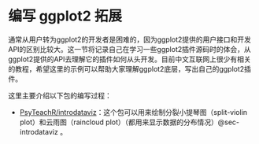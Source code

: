 # 编写 ggplot2 拓展 {#sec-buildExtensions}

通常从用户转为ggplot2的开发者是困难的，因为ggplot2提供的用户接口和开发API的区别比较大。这一节将记录自己在学习一些ggplot2插件源码时的体会，从ggplot2提供的API去理解它的插件如何从头开发。目前中文互联网上很少有相关的教程，希望这里的示例可以帮助大家理解ggplot2底层，写出自己的ggplot2插件。

这里主要介绍以下包的编写过程：

- [PsyTeachR/introdataviz](https://github.com/PsyTeachR/introdataviz)：这个包可以用来绘制分裂小提琴图（split-violin plot）和云雨图（raincloud plot）（都用来显示数据的分布情况）@sec-introdataviz 。